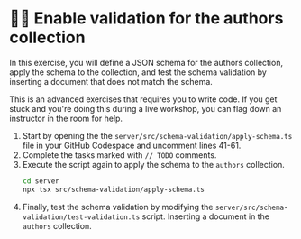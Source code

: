 # 🦸‍♀️ Enable validation for the authors collection

In this exercise, you will define a JSON schema for the authors collection, apply the schema to the collection, and test the schema validation by inserting a document that does not match the schema.

This is an advanced exercises that requires you to write code. If you get stuck and you're doing this during a live workshop, you can flag down an instructor in the room for help.

1. Start by opening the the `server/src/schema-validation/apply-schema.ts` file in your GitHub Codespace and uncomment lines 41-61.
1. Complete the tasks marked with `// TODO` comments.
1. Execute the script again to apply the schema to the `authors` collection.
    ```bash
    cd server
    npx tsx src/schema-validation/apply-schema.ts

    ```
1. Finally, test the schema validation by modifying the `server/src/schema-validation/test-validation.ts` script. Inserting a document in the `authors` collection.
